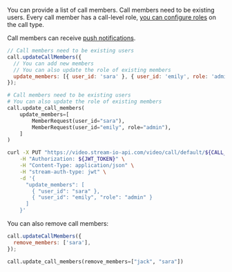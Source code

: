 
You can provide a list of call members. Call members need to be existing users. Every call member has a call-level role, [you can configure roles](/api/call_types/permissions/) on the call type.

Call members can receive [push notifications](/api/call_types/settings/#push-notifications-settings).

<Tabs groupId="examples">
<TabItem value="js" label="JavaScript">

```js
// Call members need to be existing users
call.updateCallMembers({
  // You can add new members
  // You can also update the role of existing members
  update_members: [{ user_id: 'sara' }, { user_id: 'emily', role: 'admin' }],
});
```

</TabItem>
<TabItem value="py" label="Python">

```py
# Call members need to be existing users
# You can also update the role of existing members
call.update_call_members(
    update_members=[
        MemberRequest(user_id="sara"),
        MemberRequest(user_id="emily", role="admin"),
    ]
)
```

</TabItem>
<TabItem value="curl" label="cURL">

```bash
curl -X PUT "https://video.stream-io-api.com/video/call/default/${CALL_ID}/members?api_key=${API_KEY}" \
    -H "Authorization: ${JWT_TOKEN}" \
    -H "Content-Type: application/json" \
    -H "stream-auth-type: jwt" \
    -d '{
      "update_members": [
        { "user_id": "sara" },
        { "user_id": "emily", "role": "admin" }
      ]
    }'
```

</TabItem>
</Tabs>

You can also remove call members:

<Tabs groupId="examples">
<TabItem value="js" label="JavaScript">

```js
call.updateCallMembers({
  remove_members: ['sara'],
});
```

</TabItem>
<TabItem value="py" label="Python">

```py
call.update_call_members(remove_members=["jack", "sara"])
```

</TabItem>
</Tabs>
